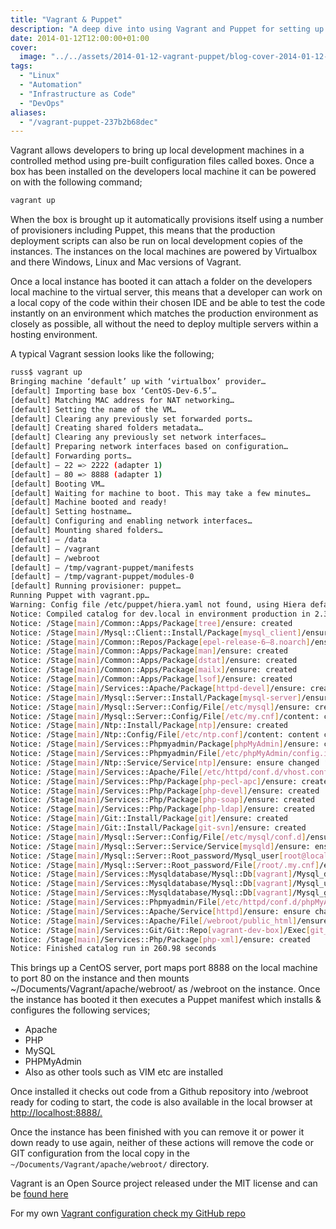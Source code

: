 ```yaml
---
title: "Vagrant & Puppet"
description: "A deep dive into using Vagrant and Puppet for setting up reproducible development environments, mirroring production with local Virtualbox instances."
date: 2014-01-12T12:00:00+01:00
cover:
  image: "../../assets/2014-01-12-vagrant-puppet/blog-cover-2014-01-12-vagrant-puppet.png"
tags:
  - "Linux"
  - "Automation"
  - "Infrastructure as Code"
  - "DevOps"
aliases:
  - "/vagrant-puppet-237b2b68dec"
---
```


Vagrant allows developers to bring up local development machines in a controlled method using pre-built configuration files called boxes. Once a box has been installed on the developers local machine it can be powered on with the following command;

```bash frame="terminal" title="Vagrant & Puppet 1/2"
vagrant up
```


When the box is brought up it automatically provisions itself using a number of provisioners including Puppet, this means that the production deployment scripts can also be run on local development copies of the instances. The instances on the local machines are powered by Virtualbox and there Windows, Linux and Mac versions of Vagrant.

Once a local instance has booted it can attach a folder on the developers local machine to the virtual server, this means that a developer can work on a local copy of the code within their chosen IDE and be able to test the code instantly on an environment which matches the production environment as closely as possible, all without the need to deploy multiple servers within a hosting environment.

A typical Vagrant session looks like the following;

```bash frame="terminal" title="Vagrant & Puppet 2/2"
russ$ vagrant up
Bringing machine ‘default’ up with ‘virtualbox’ provider…
[default] Importing base box ‘CentOS-Dev-6.5’…
[default] Matching MAC address for NAT networking…
[default] Setting the name of the VM…
[default] Clearing any previously set forwarded ports…
[default] Creating shared folders metadata…
[default] Clearing any previously set network interfaces…
[default] Preparing network interfaces based on configuration…
[default] Forwarding ports…
[default] — 22 => 2222 (adapter 1)
[default] — 80 => 8888 (adapter 1)
[default] Booting VM…
[default] Waiting for machine to boot. This may take a few minutes…
[default] Machine booted and ready!
[default] Setting hostname…
[default] Configuring and enabling network interfaces…
[default] Mounting shared folders…
[default] — /data
[default] — /vagrant
[default] — /webroot
[default] — /tmp/vagrant-puppet/manifests
[default] — /tmp/vagrant-puppet/modules-0
[default] Running provisioner: puppet…
Running Puppet with vagrant.pp…
Warning: Config file /etc/puppet/hiera.yaml not found, using Hiera defaults
Notice: Compiled catalog for dev.local in environment production in 2.30 seconds
Notice: /Stage[main]/Common::Apps/Package[tree]/ensure: created
Notice: /Stage[main]/Mysql::Client::Install/Package[mysql_client]/ensure: created
Notice: /Stage[main]/Common::Repos/Package[epel-release-6–8.noarch]/ensure: created
Notice: /Stage[main]/Common::Apps/Package[man]/ensure: created
Notice: /Stage[main]/Common::Apps/Package[dstat]/ensure: created
Notice: /Stage[main]/Common::Apps/Package[mailx]/ensure: created
Notice: /Stage[main]/Common::Apps/Package[lsof]/ensure: created
Notice: /Stage[main]/Services::Apache/Package[httpd-devel]/ensure: created
Notice: /Stage[main]/Mysql::Server::Install/Package[mysql-server]/ensure: created
Notice: /Stage[main]/Mysql::Server::Config/File[/etc/mysql]/ensure: created
Notice: /Stage[main]/Mysql::Server::Config/File[/etc/my.cnf]/content: content changed ‘{md5}8ace886bbe7e274448bc8bea16d3ead6’ to ‘{md5}7bbc1d3914d13dd7960d5fa5bc5a80c6’
Notice: /Stage[main]/Ntp::Install/Package[ntp]/ensure: created
Notice: /Stage[main]/Ntp::Config/File[/etc/ntp.conf]/content: content changed ‘{md5}7fda24f62b1c7ae951db0f746dc6e0cc’ to ‘{md5}2396e8417e644318c99399b0460d93eb’
Notice: /Stage[main]/Services::Phpmyadmin/Package[phpMyAdmin]/ensure: created
Notice: /Stage[main]/Services::Phpmyadmin/File[/etc/phpMyAdmin/config.inc.php]/content: content changed ‘{md5}cc6db4fb4e08b40c637fa096e55f4bd5’ to ‘{md5}ad2fd178c0bbd0061196a3a3bc24af19’
Notice: /Stage[main]/Ntp::Service/Service[ntp]/ensure: ensure changed ‘stopped’ to ‘running’
Notice: /Stage[main]/Services::Apache/File[/etc/httpd/conf.d/vhost.conf]/ensure: created
Notice: /Stage[main]/Services::Php/Package[php-pecl-apc]/ensure: created
Notice: /Stage[main]/Services::Php/Package[php-devel]/ensure: created
Notice: /Stage[main]/Services::Php/Package[php-soap]/ensure: created
Notice: /Stage[main]/Services::Php/Package[php-ldap]/ensure: created
Notice: /Stage[main]/Git::Install/Package[git]/ensure: created
Notice: /Stage[main]/Git::Install/Package[git-svn]/ensure: created
Notice: /Stage[main]/Mysql::Server::Config/File[/etc/mysql/conf.d]/ensure: created
Notice: /Stage[main]/Mysql::Server::Service/Service[mysqld]/ensure: ensure changed ‘stopped’ to ‘running’
Notice: /Stage[main]/Mysql::Server::Root_password/Mysql_user[root@localhost]/password_hash: defined ‘password_hash’ as ‘*EA791BBC44F8413FFF8C3E939FE24752D4E84FC7’
Notice: /Stage[main]/Mysql::Server::Root_password/File[/root/.my.cnf]/ensure: defined content as ‘{md5}67b81309e1920b5a39c836c83b455316’
Notice: /Stage[main]/Services::Mysqldatabase/Mysql::Db[vagrant]/Mysql_database[vagrant]/ensure: created
Notice: /Stage[main]/Services::Mysqldatabase/Mysql::Db[vagrant]/Mysql_user[vagrant@localhost]/ensure: created
Notice: /Stage[main]/Services::Mysqldatabase/Mysql::Db[vagrant]/Mysql_grant[vagrant@localhost/vagrant.*]/ensure: created
Notice: /Stage[main]/Services::Phpmyadmin/File[/etc/httpd/conf.d/phpMyAdmin.conf]/content: content changed ‘{md5}b6653d976dbab702b2bec270adc4b6f4’ to ‘{md5}d0c590e1018012bd33cd9fa74f5d28bc’
Notice: /Stage[main]/Services::Apache/Service[httpd]/ensure: ensure changed ‘stopped’ to ‘running’
Notice: /Stage[main]/Services::Apache/File[/webroot/public_html]/ensure: created
Notice: /Stage[main]/Services::Git/Git::Repo[vagrant-dev-box]/Exec[git_repo_vagrant-dev-box]/returns: executed successfully
Notice: /Stage[main]/Services::Php/Package[php-xml]/ensure: created
Notice: Finished catalog run in 260.98 seconds
```


This brings up a CentOS server, port maps port 8888 on the local machine to port 80 on the instance and then mounts ~/Documents/Vagrant/apache/webroot/ as /webroot on the instance. Once the instance has booted it then executes a Puppet manifest which installs & configures the following services;

- Apache
- PHP
- MySQL
- PHPMyAdmin
- Also as other tools such as VIM etc are installed

Once installed it checks out code from a Github repository into /webroot ready for coding to start, the code is also available in the local browser at [http://localhost:8888/.](http://localhost:8888/.)

Once the instance has been finished with you can remove it or power it down ready to use again, neither of these actions will remove the code or GIT configuration from the local copy in the `~/Documents/Vagrant/apache/webroot/` directory.

Vagrant is an Open Source project released under the MIT license and can be [found here](http://www.vagrantup.com/)

For my own [Vagrant configuration check my GitHub repo](https://github.com/russmckendrick/vagrant-puppet)
